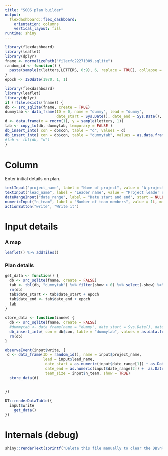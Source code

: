 ```yaml
---
title: "SOOS plan builder"
output: 
  flexdashboard::flex_dashboard:
    orientation: columns
    vertical_layout: fill
runtime: shiny
---
```


```r
library(flexdashboard)
library(leaflet)
library(dplyr)
fname <- normalizePath("filecfc22271009.sqlite")
random_id <- function() {
  paste(sample(c(letters,LETTERS, 0:9), 6, replace = TRUE), collapse = "")
}
epoch <- ISOdate(1970, 1, 1)
```

```r
library(flexdashboard)
library(leaflet)
library(dplyr)
if (!file.exists(fname)) {
db <- src_sqlite(fname, create = TRUE)
dummytab <- data_frame(ID = 0, name = "dummy", lead = "dummy", 
                       date_start = Sys.Date(), date_end = Sys.Date(), team_size = 0L, show = FALSE)
d <- data.frame(x = rnorm(1), y = sample(letters, 1))
tab <- copy_to(db, dummytab, temporary = FALSE )
db_insert_into( con = db$con, table = "d", values = d)
db_insert_into( con = db$con, table = "dummytab", values = as.data.frame(dummytab))
#tab <- tbl(db, "d")
}
```

Column {.sidebar}
========================================================================

Enter initial details on  plan. 

```r
textInput("project_name", label = "Name of project", value = "A project name")
textInput("lead_name", label = "Leader name", value = "Project leader name")
dateRangeInput("date_range", label = "Date start and end", start = NULL, end = Sys.Date() + 7L)
numericInput("n_team", label = "Number of team members", value = 1L, min = 1L, max = NA_integer_)
actionButton("write", "Write it")
```

Input details
========================================================================

### A map

```r
leaflet() %>% addTiles()
```

### Plan details

```r
get_data <- function() {  
  db <- src_sqlite(fname, create = FALSE)
  tab <- tbl(db, "dummytab") %>% filter(show > 0) %>% select(-show) %>% distinct() %>% collect()
  rm(db)
  tab$date_start <- tab$date_start + epoch
  tab$date_end <- tab$date_end + epoch
  tab
}

store_data <- function(innew) {
  db <- src_sqlite(fname, create = FALSE)
  #dummytab <- data_frame(name = "dummy", date_start = Sys.Date(), date_end = Sys.Date(), team_size = 1L, show = TRUE)
  db_insert_into( con = db$con, table = "dummytab", values = as.data.frame(innew))
  rm(db)
}

observeEvent(input$write, {
 d <- data_frame(ID = random_id(), name = input$project_name, 
                 lead = input$lead_name, 
                  date_start = as.numeric(input$date_range[1]) + as.Date("1970-01-01"), 
                  date_end = as.numeric(input$date_range[2]) +  as.Date("1970-01-01"), 
                  team_size = input$n_team, show = TRUE)
  store_data(d)
  
  
})

DT::renderDataTable({
  input$write
    get_data()
})

```

Internals (debug)
========================================================================

```r
shiny::renderText(sprintf("Delete this file manually to clear the DB\n%s", fname))

```


